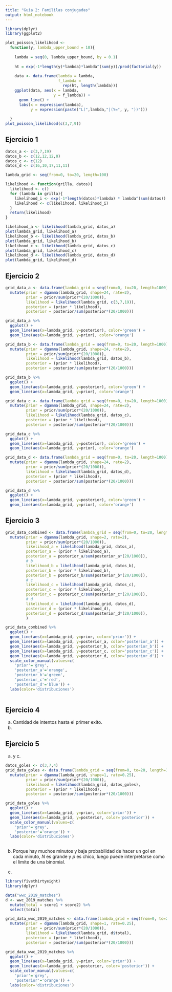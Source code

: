 ```yaml
---
title: "Guía 2: Famililas conjugadas"
output: html_notebook
---
```

```r

library(dplyr)
library(ggplot2)
```
```r
plot_poisson_likelihood <- 
  function(y, lambda_upper_bound = 10){
    
    lambda = seq(0, lambda_upper_bound, by = 0.1)
    
    ht = exp(-1*length(y)*lambda)*lambda^(sum(y))/prod(factorial(y))
    
    data <- data.frame(lambda = lambda,
                       f_lambda = 
                         rep(ht, length(lambda)))
    ggplot(data, aes(x = lambda, 
                     y = f_lambda)) +
      geom_line() +
      labs(x = expression(lambda),
           y = expression(paste("L(",lambda,"|(Y=", y, "))")))
    
  }
plot_poisson_likelihood(c(3,7,9))
```


## Ejercicio 1

```r
datos_a <- c(3,7,19)
datos_b <- c(12,12,12,0)
datos_c <- c(12)
datos_d <- c(16,10,17,11,11)
```

```r
lambda_grid <- seq(from=0, to=20, length=100)

likelihood <- function(grilla, datos){
  likelihood <- c()
  for (lambda in grilla){
    likelihood_i <- exp(-1*length(datos)*lambda) * lambda^(sum(datos))
    likelihood <- c(likelihood, likelihood_i)
  }
  return(likelihood)
} 

likelihood_a <- likelihood(lambda_grid, datos_a)
plot(lambda_grid, likelihood_a)
likelihood_b <- likelihood(lambda_grid, datos_b)
plot(lambda_grid, likelihood_b)
likelihood_c <- likelihood(lambda_grid, datos_c)
plot(lambda_grid, likelihood_c)
likelihood_d <- likelihood(lambda_grid, datos_d)
plot(lambda_grid, likelihood_d)
```
## Ejercicio 2
```r
grid_data_a <- data.frame(lambda_grid = seq(from=0, to=20, length=1000)) %>% 
  mutate(prior = dgamma(lambda_grid, shape=24, rate=2), 
         prior = prior/sum(prior*(20/1000)),
         likelihood = likelihood(lambda_grid, c(3,7,19)),
         posterior = (prior * likelihood),
         posterior = posterior/sum(posterior*(20/1000)))

grid_data_a %>% 
  ggplot() +
  geom_line(aes(x=lambda_grid, y=posterior), color='green') +
  geom_line(aes(x=lambda_grid, y=prior), color='orange')

```

```r
grid_data_b <- data.frame(lambda_grid = seq(from=0, to=20, length=1000)) %>% 
  mutate(prior = dgamma(lambda_grid, shape=24, rate=2), 
         prior = prior/sum(prior*(20/1000)),
         likelihood = likelihood(lambda_grid, datos_b),
         posterior = (prior * likelihood),
         posterior = posterior/sum(posterior*(20/1000)))

grid_data_b %>% 
  ggplot() +
  geom_line(aes(x=lambda_grid, y=posterior), color='green') +
  geom_line(aes(x=lambda_grid, y=prior), color='orange')

```


```r
grid_data_c <- data.frame(lambda_grid = seq(from=0, to=20, length=1000)) %>% 
  mutate(prior = dgamma(lambda_grid, shape=24, rate=2), 
         prior = prior/sum(prior*(20/1000)),
         likelihood = likelihood(lambda_grid, datos_c),
         posterior = (prior * likelihood),
         posterior = posterior/sum(posterior*(20/1000)))

grid_data_c %>% 
  ggplot() +
  geom_line(aes(x=lambda_grid, y=posterior), color='green') +
  geom_line(aes(x=lambda_grid, y=prior), color='orange')
```

```r
grid_data_d <- data.frame(lambda_grid = seq(from=0, to=20, length=1000)) %>% 
  mutate(prior = dgamma(lambda_grid, shape=24, rate=2), 
         prior = prior/sum(prior*(20/1000)),
         likelihood = likelihood(lambda_grid, datos_d),
         posterior = (prior * likelihood),
         posterior = posterior/sum(posterior*(20/1000)))

grid_data_d %>% 
  ggplot() +
  geom_line(aes(x=lambda_grid, y=posterior), color='green') +
  geom_line(aes(x=lambda_grid, y=prior), color='orange')
```

## Ejercicio 3
```r
grid_data_combined <- data.frame(lambda_grid = seq(from=0, to=20, length=1000)) %>% 
  mutate(prior = dgamma(lambda_grid, shape=2, rate=2), 
         prior = prior/sum(prior*(20/1000)),
         likelihood_a = likelihood(lambda_grid, datos_a),
         posterior_a = (prior * likelihood_a),
         posterior_a = posterior_a/sum(posterior_a*(20/1000)),
         # b
         likelihood_b = likelihood(lambda_grid, datos_b),
         posterior_b = (prior * likelihood_b),
         posterior_b = posterior_b/sum(posterior_b*(20/1000)),
         # c
         likelihood_c = likelihood(lambda_grid, datos_c),
         posterior_c = (prior * likelihood_c),
         posterior_c = posterior_c/sum(posterior_c*(20/1000)),
         # d
         likelihood_d = likelihood(lambda_grid, datos_d),
         posterior_d = (prior * likelihood_d),
         posterior_d = posterior_d/sum(posterior_d*(20/1000)),
         )

grid_data_combined %>% 
  ggplot() +
  geom_line(aes(x=lambda_grid, y=prior, color='prior')) +
  geom_line(aes(x=lambda_grid, y=posterior_a, color='posterior_a')) +
  geom_line(aes(x=lambda_grid, y=posterior_b, color='posterior_b')) +
  geom_line(aes(x=lambda_grid, y=posterior_c, color='posterior_c')) +
  geom_line(aes(x=lambda_grid, y=posterior_d, color='posterior_d')) +
  scale_color_manual(values=c(
    'prior'='grey',
    'posterior_a'='orange',
    'posterior_b'='green',
    'posterior_c'='red',
    'posterior_d'='blue')) +
  labs(color='distribuciones')
  
```


## Ejercicio 4
a. Cantidad de intentos hasta el primer exito. 
b. 


## Ejercicio 5

a. y c.
```r
datos_goles <- c(3,7,4)
grid_data_goles <- data.frame(lambda_grid = seq(from=0, to=20, length=1000)) %>% 
  mutate(prior = dgamma(lambda_grid, shape=1, rate=0.25), 
         prior = prior/sum(prior*(20/1000)),
         likelihood = likelihood(lambda_grid, datos_goles),
         posterior = (prior * likelihood),
         posterior = posterior/sum(posterior*(20/1000)))

grid_data_goles %>% 
  ggplot() +
  geom_line(aes(x=lambda_grid, y=prior, color='prior')) +
  geom_line(aes(x=lambda_grid, y=posterior, color='posterior')) +
  scale_color_manual(values=c(
    'prior'='grey',
    'posterior'='orange')) +
  labs(color='distribuciones')
  
```


b. Porque hay muchos minutos y baja probabilidad de hacer un gol en cada minuto, $N$ es grande y $p$ es chico, luego puede interpretarse como el limite de una binomial.  




d. 
```r
library(fivethirtyeight)
library(dplyr)

data("wwc_2019_matches")
d <- wwc_2019_matches %>% 
  mutate(total = score1 + score2) %>% 
  select(total)

grid_data_wwc_2019_matches <- data.frame(lambda_grid = seq(from=0, to=20, length=1000)) %>% 
  mutate(prior = dgamma(lambda_grid, shape=1, rate=0.25), 
         prior = prior/sum(prior*(20/1000)),
         likelihood = likelihood(lambda_grid, d$total),
         posterior = (prior * likelihood),
         posterior = posterior/sum(posterior*(20/1000)))

grid_data_wwc_2019_matches %>% 
  ggplot() +
  geom_line(aes(x=lambda_grid, y=prior, color='prior')) +
  geom_line(aes(x=lambda_grid, y=posterior, color='posterior')) +
  scale_color_manual(values=c(
    'prior'='grey',
    'posterior'='orange')) +
  labs(color='distribuciones')
```



















